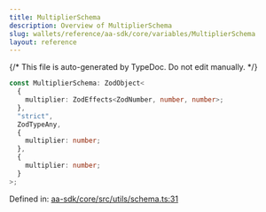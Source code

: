 ```yaml
---
title: MultiplierSchema
description: Overview of MultiplierSchema
slug: wallets/reference/aa-sdk/core/variables/MultiplierSchema
layout: reference
---
```


{/* This file is auto-generated by TypeDoc. Do not edit manually. */}

```ts
const MultiplierSchema: ZodObject<
  {
    multiplier: ZodEffects<ZodNumber, number, number>;
  },
  "strict",
  ZodTypeAny,
  {
    multiplier: number;
  },
  {
    multiplier: number;
  }
>;
```

Defined in: [aa-sdk/core/src/utils/schema.ts:31](https://github.com/alchemyplatform/aa-sdk/blob/153785ddc87beb160382c2bae7dbafa4a66ade9a/aa-sdk/core/src/utils/schema.ts#L31)
